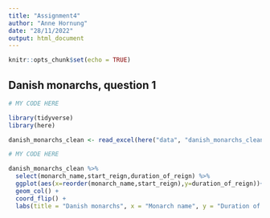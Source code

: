 ```yaml
---
title: "Assignment4"
author: "Anne Hornung"
date: "28/11/2022"
output: html_document
---
```


```r
knitr::opts_chunk$set(echo = TRUE)
```

## Danish monarchs, question 1
```r
# MY CODE HERE

library(tidyverse)
library(here)

danish_monarchs_clean <- read_excel(here("data", "danish_monarchs_clean.xlsx"))

```

```r
# MY CODE HERE

danish_monarchs_clean %>%
  select(monarch_name,start_reign,duration_of_reign) %>%
  ggplot(aes(x=reorder(monarch_name,start_reign),y=duration_of_reign))+
  geom_col() +
  coord_flip() +
  labs(title = "Danish monarchs", x = "Monarch name", y = "Duration of reign")

```

